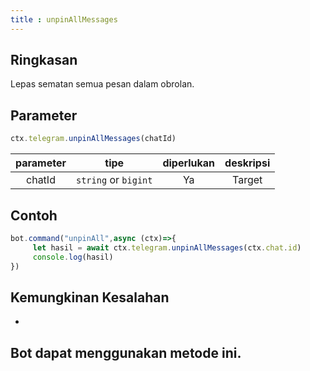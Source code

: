 ```yaml
---
title : unpinAllMessages
---
```

## Ringkasan
Lepas sematan semua pesan dalam obrolan.
## Parameter
```ts
ctx.telegram.unpinAllMessages(chatId)
```
| parameter | tipe | diperlukan | deskripsi | 
| :----: | :---: | :-----: | :---------: |
| chatId | `string` or `bigint` | Ya | Target | 

## Contoh
```ts highlight="2"
bot.command("unpinAll",async (ctx)=>{
     let hasil = await ctx.telegram.unpinAllMessages(ctx.chat.id)
     console.log(hasil)
})
```
## Kemungkinan Kesalahan
-
## Bot dapat menggunakan metode ini.